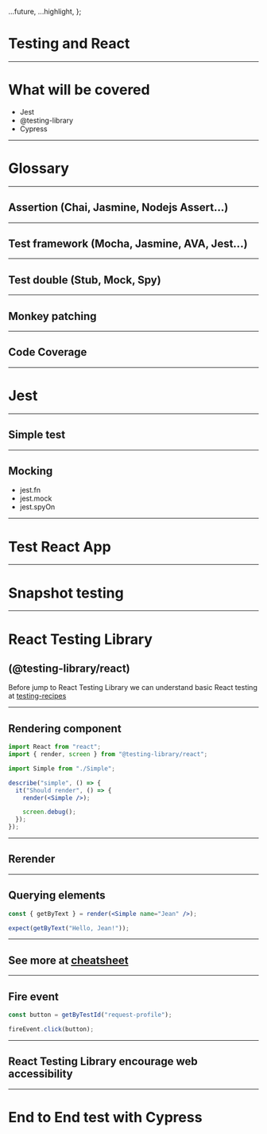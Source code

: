 
  ...future,
  ...highlight,
};

# Testing and React

---

# What will be covered

- Jest
- @testing-library
- Cypress

---

# Glossary

---

## Assertion (Chai, Jasmine, Nodejs Assert...)

---

## Test framework (Mocha, Jasmine, AVA, Jest...)

---

## Test double (Stub, Mock, Spy)

---

## Monkey patching

---

## Code Coverage

---

# Jest

---

## Simple test

---

## Mocking

- jest.fn
- jest.mock
- jest.spyOn

---

# Test React App

---

# Snapshot testing

---

# React Testing Library

## (@testing-library/react)

Before jump to React Testing Library we can understand basic React testing at [testing-recipes](https://reactjs.org/docs/testing-recipes.html)

---

## Rendering component

```jsx
import React from "react";
import { render, screen } from "@testing-library/react";

import Simple from "./Simple";

describe("simple", () => {
  it("Should render", () => {
    render(<Simple />);

    screen.debug();
  });
});
```

---

## Rerender

---

## Querying elements

```jsx
const { getByText } = render(<Simple name="Jean" />);

expect(getByText("Hello, Jean!"));
```

---

## See more at [cheatsheet](https://testing-library.com/docs/dom-testing-library/cheatsheet)

---

## Fire event

```jsx
const button = getByTestId("request-profile");

fireEvent.click(button);
```

---

## React Testing Library encourage web accessibility

---

# End to End test with Cypress
